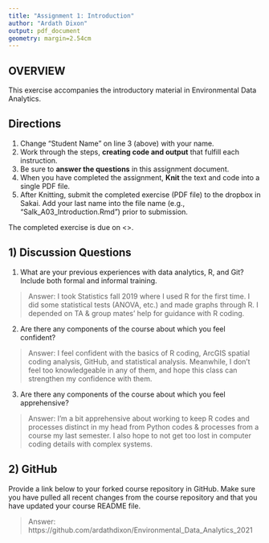 ```yaml
---
title: "Assignment 1: Introduction"
author: "Ardath Dixon"
output: pdf_document
geometry: margin=2.54cm
---
```


## OVERVIEW

This exercise accompanies the introductory material in Environmental Data Analytics. 

## Directions
1. Change "Student Name" on line 3 (above) with your name.
3. Work through the steps, **creating code and output** that fulfill each instruction.
4. Be sure to **answer the questions** in this assignment document.
6. When you have completed the assignment, **Knit** the text and code into a single PDF file.
8. After Knitting, submit the completed exercise (PDF file) to the dropbox in Sakai. Add your last name into the file name (e.g., "Salk_A03_Introduction.Rmd") prior to submission.

The completed exercise is due on <>.

## 1) Discussion Questions

1. What are your previous experiences with data analytics, R, and Git? Include both formal and informal training.

> Answer: I took Statistics fall 2019 where I used R for the first time. I did some statistical tests (ANOVA, etc.) and made graphs through R. I depended on TA & group mates' help for guidance with R coding. 

2. Are there any components of the course about which you feel confident?

> Answer: I feel confident with the basics of R coding, ArcGIS spatial coding analysis, GitHub, and statistical analysis. Meanwhile, I don't feel too knowledgeable in any of them, and hope this class can strengthen my confidence with them.

3. Are there any components of the course about which you feel apprehensive?

> Answer: I'm a bit apprehensive about working to keep R codes and processes distinct in my head from Python codes & processes from a course my last semester. I also hope to not get too lost in computer coding details with complex systems.


## 2) GitHub

Provide a link below to your forked course repository in GitHub. Make sure you have pulled all recent changes from the course repository  and that you have updated your course README file. 

> Answer: https://github.com/ardathdixon/Environmental_Data_Analytics_2021


